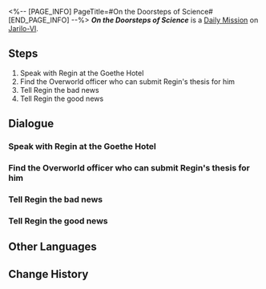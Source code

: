 <%-- [PAGE_INFO]
PageTitle=#On the Doorsteps of Science#
[END_PAGE_INFO] --%>
{{Stub|Dialogue.}}
{{Mission Infobox
|id            = 3011203
|title         = 
|image         = <!--Mission On the Doorsteps of Science.png-->
|type          = Daily
|event_name    = 
|chapter       = 
|requirements  = {{subst:void|<!--Unknown: {"Type":"Manual"}-->}}
|summary       = <!--official mission summary from Fate's Atlas-->
|characters    = Agnes; Amo; Bova; Celine; Chavez; Child Onlooker; Dominic; Female Onlooker; Furdo; Lavonne; Lila; Male Onlooker; Manya; Nika; Old Goethe; Regin; Rossy; Senior Onlooker; Tamila; Trailblazer; Wallace
|startLocation = [[Jarilo-VI]] - [[Hotel Lobby]]
|world         = Jarilo-VI
|area          = Hotel Lobby
|prev          = 
|next          = 
|rewards       = Credit*5,000
}}
'''''On the Doorsteps of Science''''' is a [[Daily Mission]] on [[Jarilo-VI]].

==Steps==
# Speak with Regin at the Goethe Hotel
# Find the Overworld officer who can submit Regin's thesis for him
# Tell Regin the bad news
# Tell Regin the good news

<!--
==Gameplay Notes==

--><!--
==Trial Character==

-->
==Dialogue==
{{Stub Dialogue}}

===Speak with Regin at the Goethe Hotel{{subst:void|<!--301120301-->}}===
{{Mission Description|type=daily|location=Hotel Lobby|The Civilian Scientist, Regin, is looking for help.<br />He is looking to submit his thesis and wants your help.}}
{{Dialogue Start}}
:{{tx}}
{{Dialogue End}}

===Find the Overworld officer who can submit Regin's thesis for him{{subst:void|<!--301120302-->}}===
{{Mission Description|type=daily|location=Administrative District|update|The Civilian Scientist, Regin, hopes to submit his thesis about the big universe time tunnel to the Supreme Guardian.<br />However, he seems to have had some conflict with the Belobog Ministry of Education officers, and "hired" you to be his proxy.<br />Walk around the Overworld and search for someone who can submit the thesis for him.}}
{{Dialogue Start}}
:{{tx}}
{{Dialogue End}}

===Tell Regin the bad news{{subst:void|<!--301120303-->}}===
{{Mission Description|type=daily|location=Hotel Lobby|update|The Civilian Scientist, Regin, hopes to submit his thesis on the big universe time tunnel to the Supreme Guardian.<br />However, Mr. Bova, the Minister of Education, tries to interrupt the submission process by demanding you to pass a quiz.<br />The question is so difficult, even someone as clever as you chose the wrong answer. Since it has come to this, tell Regin the bad news.}}
{{Dialogue Start}}
:{{tx}}
{{Dialogue End}}

===Tell Regin the good news{{subst:void|<!--301120304-->}}===
{{Mission Description|type=daily|location=Hotel Lobby|update|The Civilian Scientist, Regin, hopes to submit his thesis on the big universe time tunnel to the Supreme Guardian.<br />However, Mr. Bova, the Minister of Education, tries to interrupt the submission process by demanding you to pass a quiz.<br />A simple brain teaser like this wouldn't stop you. You answered the quiz without much effort. And now, it's time to bring the good news to Regin!}}
{{Dialogue Start}}
:{{tx}}
{{Dialogue End}}

==Other Languages==
{{Other Languages
|en   = On the Doorsteps of Science
|zhs  = 在科学的大门前
|zht  = 在科學的大門前
|ja   = 科学の門の前で
|ko   = 과학의 문 앞에서
|es   = En el umbral de la ciencia
|fr   = Aux portes de la science
|ru   = На пороге науки
|th   = เบื้องหน้าประตูใหญ่แห่งวิทยาศาสตร์
|vi   = Trước Cánh Cổng Khoa Học
|de   = Auf der Schwelle zur Wissenschaft
|id   = Di Ambang Pintu Ilmu Pengetahuan
|pt   = Na Frente da Ciência
}}

==Change History==
{{Change History|1.0}}
